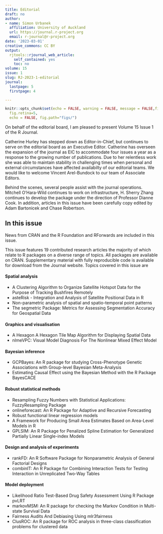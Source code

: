 ```yaml
---
title: Editorial
draft: no
author:
- name: Simon Urbanek
  affiliation: University of Auckland
  url: https://journal.r-project.org
  email: r-journal@r-project.org
date: '2023-03-01'
creative_commons: CC BY
output:
  rjtools::rjournal_web_article:
    self_contained: yes
    toc: no
volume: 15
issue: 1
slug: RJ-2023-1-editorial
journal:
  lastpage: 5
  firstpage: 4

---
```




```r
knitr::opts_chunk$set(echo = FALSE, warning = FALSE, message = FALSE,fig.align = "center",
  fig.retina=5,
  echo = FALSE, fig.path="figs/")

```

On behalf of the editorial board, I am pleased to present Volume 15 Issue 1 of the R Journal.

Catherine Hurley has stepped down as Editor-in-Chief, but continues to serve on the editorial board as an Executive Editor.
Catherine has overseen the expansion of the journal as EIC to accommodate four issues a year as a response to the growing number of publications.
Due to her relentless work she was able to maintain stability in challenging times when personal and external circumstances have affected availabilty of our editorial teams. We would like to welcome Vincent Arel-Bundock to our team of Associate Editors.

Behind the scenes, several people assist with the journal operations. Mitchell O'Hara-Wild continues to work on infrastructure, H. Sherry Zhang continues to develop the \CRANpkg{rjtools} package under the direction of Professor Dianne Cook. In addition, articles in this issue have been carefully copy edited by Adam Bartonicek and Chase Robertson.

## In this issue

News from CRAN and the R Foundation and RForwards are included in this issue. 

\noindent This issue features 19 contributed research articles the majority of which relate to R packages
on a diverse range of topics. All packages are available on CRAN. Supplementary  material with fully reproducible code is available for download from the Journal website.  Topics covered in this issue are

#### Spatial analysis
- A Clustering Algorithm to Organize Satellite Hotspot Data for the Purpose of Tracking Bushfires Remotely
- asteRisk - Integration and Analysis of Satellite Positional Data in R
- Non-parametric analysis of spatial and spatio-temporal point patterns
- The segmetric Package: Metrics for Assessing Segmentation Accuracy for Geospatial Data

#### Graphics and visualisation 
- A Hexagon A Hexagon Tile Map Algorithm for Displaying Spatial Data
- nlmeVPC: Visual Model Diagnosis For The Nonlinear Mixed Effect Model

#### Bayesian inference
- GCPBayes:  An R package for studying Cross-Phenotype Genetic Associations with Group-level Bayesian Meta-Analysis
- Estimating Causal Effect using the Bayesian Method with the R Package BayesCACE

#### Robust statistical methods
- Resampling Fuzzy Numbers with Statistical Applications: FuzzyResampling Package
- onlineforecast: An R Package for Adaptive and Recursive Forecasting
- Robust functional linear regression models
- A Framework for Producing Small Area Estimates Based on Area-Level Models in R
- GPLSIM: An R Package for Penalized Spline Estimation for Generalized Partially Linear Single-index Models

#### Design and analysis of experiments
- rankFD: An R Software Package for Nonparametric Analysis of General Factorial Designs
- combinIT: An R Package for Combining Interaction Tests for Testing Interaction in Unreplicated Two-Way Tables

#### Model deployment 
- Likelihood Ratio Test-Based Drug Safety Assessment Using R Package pvLRT
- markovMSM: An R package for checking the Markov Condition in Multi-state Survival Data
- Fairness Audits And Debiasing Using mlr3fairness
- ClusROC: An R package for ROC analysis in three-class classification problems for clustered data

